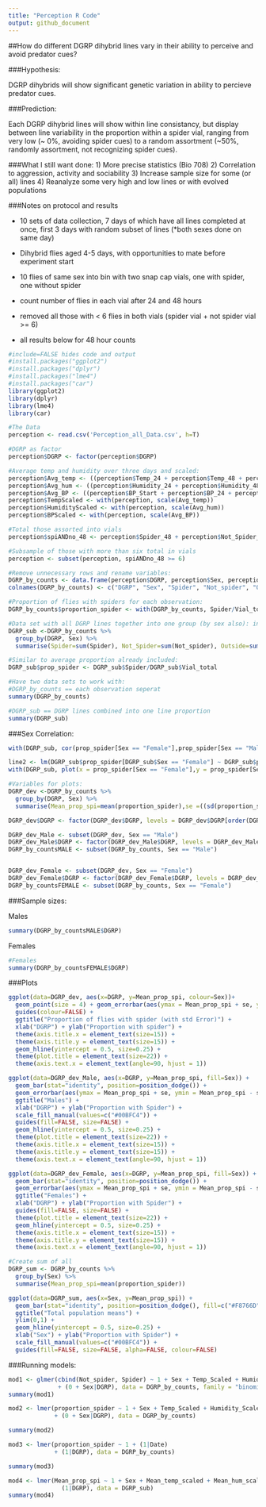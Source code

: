 ```yaml
---
title: "Perception R Code"
output: github_document
---
```

  
##How do different DGRP dihybrid lines vary in their ability to perceive and avoid predator cues?
  
###Hypothesis: 

  DGRP dihybrids will show significant genetic variation in ability to percieve predator cues.


###Prediction:

  Each DGRP dihybrid lines will show within line consistancy, but display between line variability in the proportion within a spider vial, ranging from very low (~ 0%, avoiding spider cues) to a random assortment (~50%, randomly assortment, not recognizing spider cues).

###What I still want done:
1) More precise statistics (Bio 708)
2) Correlation to aggression, activity and sociability
3) Increase sample size for some (or all) lines
4) Reanalyze some very high and low lines or with evolved populations

###Notes on protocol and results

- 10 sets of data collection, 7 days of which have all lines completed at once, first 3 days with random subset of lines (*both sexes done on same day)

- Dihybrid flies aged 4-5 days, with opportunities to mate before experiment start

- 10 flies of same sex into bin with two snap cap vials, one with spider, one without spider

- count number of flies in each vial after 24 and 48 hours

- removed all those with < 6 flies in both vials (spider vial + not spider vial >= 6)

- all results below for 48 hour counts


```r
#include=FALSE hides code and output
#install.packages("ggplot2")
#install.packages("dplyr")
#install.packages("lme4")
#install.packages("car")
library(ggplot2)
library(dplyr)
library(lme4)
library(car)
```


```r
#The Data
perception <- read.csv('Perception_all_Data.csv', h=T)
```



```r
#DGRP as factor
perception$DGRP <- factor(perception$DGRP)
```


```r
#Average temp and humidity over three days and scaled:
perception$Avg_temp <- ((perception$Temp_24 + perception$Temp_48 + perception$Temp_start)/3)
perception$Avg_hum <- ((perception$Humidity_24 + perception$Humidity_48 + perception$Humidity_start)/3)
perception$Avg_BP <- ((perception$BP_Start + perception$BP_24 + perception$BP_48)/3)
perception$TempScaled <- with(perception, scale(Avg_temp))
perception$HumidityScaled <- with(perception, scale(Avg_hum))
perception$BPScaled <- with(perception, scale(Avg_BP))
```


```r
#Total those assorted into vials
perception$spiANDno_48 <- perception$Spider_48 + perception$Not_Spider_48
```


```r
#Subsample of those with more than six total in vials
perception <- subset(perception, spiANDno_48 >= 6)
```


```r
#Remove unnecessary rows and rename variables:
DGRP_by_counts <- data.frame(perception$DGRP, perception$Sex, perception$Spider_48, perception$Not_Spider_48, perception$Outside_48, perception$Start_date, perception$Avg_hum, perception$Avg_temp, perception$Avg_BP, perception$TempScaled, perception$HumidityScaled, perception$BPScaled, perception$spiANDno_48, perception$Number)                                                              
colnames(DGRP_by_counts) <- c("DGRP", "Sex", "Spider", "Not_spider", "Outside", "Date", "Average_Hum", "Average_Temp",  "Average_BP","Temp_Scaled", "Humidity_Scaled", "BP_Scaled" ,"Vial_total", "Number")
```


```r
#Proportion of flies with spiders for each observation:
DGRP_by_counts$proportion_spider <- with(DGRP_by_counts, Spider/Vial_total)
```


```r
#Data set with all DGRP lines together into one group (by sex also): inclueds mean temperature scales (and humidity) and the mean proportion with spiders
DGRP_sub <-DGRP_by_counts %>%
  group_by(DGRP, Sex) %>%
  summarise(Spider=sum(Spider), Not_Spider=sum(Not_spider), Outside=sum(Outside), Vial_total=sum(Vial_total), Mean_prop_spi=mean(proportion_spider),Mean_temp_scaled=mean(Temp_Scaled), Mean_hum_scaled=mean(Humidity_Scaled), Mean_BP_scaled=mean(BP_Scaled))
```

```r
#Similar to average proportion already included:
DGRP_sub$prop_spider <- DGRP_sub$Spider/DGRP_sub$Vial_total
```



```r
#Have two data sets to work with:
#DGRP_by_counts == each observation seperat
summary(DGRP_by_counts)
```

```r
#DGRP_sub == DGRP lines combined into one line proportion
summary(DGRP_sub)
```

###Sex Correlation:

```r
with(DGRP_sub, cor(prop_spider[Sex == "Female"],prop_spider[Sex == "Male"] ))
```
```r
line2 <- lm(DGRP_sub$prop_spider[DGRP_sub$Sex == "Female"] ~ DGRP_sub$prop_spider[DGRP_sub$Sex == "Male"])
with(DGRP_sub, plot(x = prop_spider[Sex == "Female"],y = prop_spider[Sex == "Male"], xlab = "Females", ylab = "Males", abline(line2), main = "Male Female correlation: proportion with spider"))
```



```r
#Variables for plots:
DGRP_dev <-DGRP_by_counts %>%
  group_by(DGRP, Sex) %>%
  summarise(Mean_prop_spi=mean(proportion_spider),se =((sd(proportion_spider))/sqrt(n())))

DGRP_dev$DGRP <- factor(DGRP_dev$DGRP, levels = DGRP_dev$DGRP[order(DGRP_dev$Mean_prop_spi)])

DGRP_dev_Male <- subset(DGRP_dev, Sex == "Male")
DGRP_dev_Male$DGRP <- factor(DGRP_dev_Male$DGRP, levels = DGRP_dev_Male$DGRP[order(DGRP_dev_Male$Mean_prop_spi)])
DGRP_by_countsMALE <- subset(DGRP_by_counts, Sex == "Male")


DGRP_dev_Female <- subset(DGRP_dev, Sex == "Female")
DGRP_dev_Female$DGRP <- factor(DGRP_dev_Female$DGRP, levels = DGRP_dev_Female$DGRP[order(DGRP_dev_Female$Mean_prop_spi)])
DGRP_by_countsFEMALE <- subset(DGRP_by_counts, Sex == "Female")
```

###Sample sizes:
  
Males
```r
summary(DGRP_by_countsMALE$DGRP)
```
  

Females
```r
#Females
summary(DGRP_by_countsFEMALE$DGRP)
```



###Plots

```r
ggplot(data=DGRP_dev, aes(x=DGRP, y=Mean_prop_spi, colour=Sex))+ 
  geom_point(size = 4) + geom_errorbar(aes(ymax = Mean_prop_spi + se, ymin = Mean_prop_spi - se, width=0.5)) +
  guides(colour=FALSE) +
  ggtitle("Proportion of flies with spider (with std Error)") +
  xlab("DGRP") + ylab("Proportion with spider") +
  theme(axis.title.x = element_text(size=15)) +
  theme(axis.title.y = element_text(size=15)) +
  geom_hline(yintercept = 0.5, size=0.25) +
  theme(plot.title = element_text(size=22)) +
  theme(axis.text.x = element_text(angle=90, hjust = 1))
```


```r
ggplot(data=DGRP_dev_Male, aes(x=DGRP, y=Mean_prop_spi, fill=Sex)) +
  geom_bar(stat="identity", position=position_dodge()) +
  geom_errorbar(aes(ymax = Mean_prop_spi + se, ymin = Mean_prop_spi - se, width=0.5)) +
  ggtitle("Males") +
  xlab("DGRP") + ylab("Proportion with Spider") +
  scale_fill_manual(values=c("#00BFC4")) +
  guides(fill=FALSE, size=FALSE) +
  geom_hline(yintercept = 0.5, size=0.25) +
  theme(plot.title = element_text(size=22)) +
  theme(axis.title.x = element_text(size=15)) +
  theme(axis.title.y = element_text(size=15)) +
  theme(axis.text.x = element_text(angle=90, hjust = 1))
```


```r
ggplot(data=DGRP_dev_Female, aes(x=DGRP, y=Mean_prop_spi, fill=Sex)) +
  geom_bar(stat="identity", position=position_dodge()) +
  geom_errorbar(aes(ymax = Mean_prop_spi + se, ymin = Mean_prop_spi - se, width=0.5)) +
  ggtitle("Females") +
  xlab("DGRP") + ylab("Proportion with Spider") +
  guides(fill=FALSE, size=FALSE) +
  theme(plot.title = element_text(size=22)) +
  geom_hline(yintercept = 0.5, size=0.25) +
  theme(axis.title.x = element_text(size=15)) +
  theme(axis.title.y = element_text(size=15)) +
  theme(axis.text.x = element_text(angle=90, hjust = 1))  
```


```r
#Create sum of all
DGRP_sum <- DGRP_by_counts %>%
  group_by(Sex) %>%
  summarise(Mean_prop_spi=mean(proportion_spider))

ggplot(data=DGRP_sum, aes(x=Sex, y=Mean_prop_spi)) + 
  geom_bar(stat="identity", position=position_dodge(), fill=c("#F8766D", "#00BFC4")) +
  ggtitle("Total population means") +
  ylim(0,1) +
  geom_hline(yintercept = 0.5, size=0.25) +
  xlab("Sex") + ylab("Proportion with Spider") +
  scale_fill_manual(values=c("#00BFC4")) +
  guides(fill=FALSE, size=FALSE, alpha=FALSE, colour=FALSE)

```

###Running models:
```r
mod1 <- glmer(cbind(Not_spider, Spider) ~ 1 + Sex + Temp_Scaled + Humidity_Scaled + BP_Scaled + (1|Date) 
              + (0 + Sex|DGRP), data = DGRP_by_counts, family = "binomial")
summary(mod1)
```


```r
mod2 <- lmer(proportion_spider ~ 1 + Sex + Temp_Scaled + Humidity_Scaled + BP_Scaled + (1|Date) 
             + (0 + Sex|DGRP), data = DGRP_by_counts)

summary(mod2)
```


```r
mod3 <- lmer(proportion_spider ~ 1 + (1|Date) 
             + (1|DGRP), data = DGRP_by_counts)

summary(mod3)
```

```r
mod4 <- lmer(Mean_prop_spi ~ 1 + Sex + Mean_temp_scaled + Mean_hum_scaled + Mean_BP_scaled + 
               (1|DGRP), data = DGRP_sub)
summary(mod4)
```
